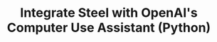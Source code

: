 ---
id: "steel-oai-computer-use-python-starter"
title: "Integrate Steel with OpenAI's Computer Use Assistant (Python)"
accentColor: "blue"
category: "AI_AGENTS"
stack: "python"
description: "A starter project for integrating Steel with OpenAI's Computer Use Assistant API to create a browser automation agent."
flags: ["cli", "playground"]
directory: "examples/steel-oai-computer-use-python-starter"
--- 